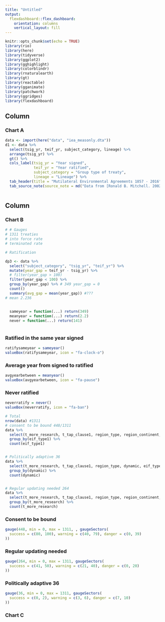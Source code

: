 ```yaml
---
title: "Untitled"
output: 
  flexdashboard::flex_dashboard:
    orientation: columns
    vertical_layout: fill
---
```


```r
knitr::opts_chunk$set(echo = TRUE)
library(rio)
library(here)
library(tidyverse)
library(ggplot2)
library(gghighlight)
library(colorblindr)
library(rnaturalearth)
library(gt)
library(reactable)
library(gganimate)
library(patchwork)
library(ggridges)
library(flexdashboard)

```


Column {data-width=650}
-----------------------------------------------------------------------

### Chart A

```r
data <- import(here("data", "iea_measonly.dta")) 
d1 <- data %>% 
  select(tsig_yr, teif_yr, subject_category, lineage) %>% 
  arrange(tsig_yr) %>% 
  gt() %>% 
  cols_label(tsig_yr = "Year signed",
             teif_yr = "Year ratified",
             subject_category = "Group type of treaty",
             lineage = "Lineage") %>% 
  tab_header(title = "Mutilateral Environmental Agreements 1857 - 2016") %>% 
  tab_source_note(source_note = md("Data from [Ronald B. Mitchell. 2002-2020. International Environmental Agreements Database Project](http://iea.uoregon.edu/)")) 



```

Column {data-width=350}
-----------------------------------------------------------------------

### Chart B

```r
# # Gauges
# 1311 treaties
# into force rate
# terminated rate


```

``` r
# Ratification

dp3 <- data %>%
  select("subject_category", "tsig_yr", "teif_yr") %>%
  mutate(year_gap = teif_yr - tsig_yr) %>% 
  # filter(year_gap > 100)
  filter(year_gap < 100) %>% 
  group_by(year_gap) %>% # 349 year_gap = 0 
  count() 
  summary(avg_gap = mean(year_gap)) #???
# mean 2.236
  
  
  sameyear = function(...) return(349)
  meanyear = function(...) return(2.2)
  never = function(...) return(141)
  
```

### Ratified in the same year signed

```r

ratifysameyear = sameyear()
valueBox(ratifysameyear, icon = "fa-clock-o")


```

### Average year from signed to ratified

```r

avgyearbetween = meanyear()
valueBox(avgyearbetween, icon = "fa-pause")

```

### Never ratified

```r
neverratify = never()
valueBox(neverratify, icon = "fa-ban")

```




```r
# Total
nrow(data) #1311
# consent to be bound 448/1311
data %>% 
  select(t_more_research, t_tap_clause1, region_type, region_continent, eif_type1) %>% 
  group_by(eif_type1) %>% 
  count(eif_type1)


# Politically adaptive 36
data %>% 
  select(t_more_research, t_tap_clause1, region_type, dynamic, eif_type1) %>% 
  group_by(dynamic) %>% 
  count(dynamic)


# Regular updating needed 264
data %>% 
  select(t_more_research, t_tap_clause1, region_type, region_continent, eif_type1) %>% 
  group_by(t_more_research) %>% 
  count(t_more_research)


```

### Consent to be bound

```r
gauge(448, min = 0, max = 1311, , gaugeSectors(
  success = c(80, 100), warning = c(40, 79), danger = c(0, 39)
))
```

### Regular updating needed

```r
gauge(264, min = 0, max = 1311, gaugeSectors(
  success = c(41, 50), warning = c(21, 40), danger = c(0, 20)
))

```

### Politically adaptive 36

```r
gauge(36, min = 0, max = 1311, gaugeSectors(
  success = c(0, 2), warning = c(3, 6), danger = c(7, 10)
))
```


### Chart C

```r

```

